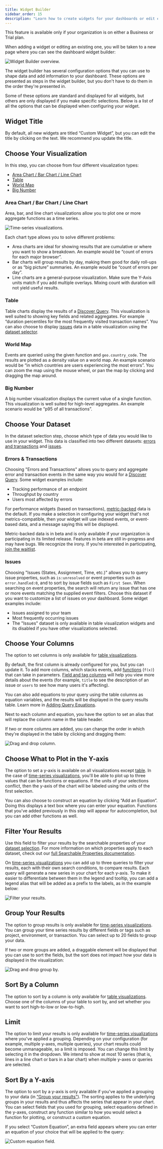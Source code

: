 ```yaml
---
title: Widget Builder
sidebar_order: 15
description: "Learn how to create widgets for your dashboards or edit existing ones."
---
```


<Note>

This feature is available only if your organization is on either a Business or Trial plan.

</Note>

When adding a widget or editing an existing one, you will be taken to a new page where you can see the dashboard widget builder:

![Widget Builder overview.](widget-builder-overview.png)

The widget builder has several configuration options that you can use to shape data and add information to your dashboard. These options are presented as steps in the widget builder, but you don't have to do them in the order they're presented in.

Some of these options are standard and displayed for all widgets, but others are only displayed if you make specific selections. Below is a list of all the options that can be displayed when configuring your widget.

## Widget Title

By default, all new widgets are titled “Custom Widget”, but you can edit the title by clicking on the text. We recommend you update the title.

## Choose Your Visualization

In this step, you can choose from four different visualization types:

- [Area Chart / Bar Chart / Line Chart](#area-chart--bar-chart--line-chart)
- [Table](#table)
- [World Map](#world-map)
- [Big Number](#big-number)

### Area Chart / Bar Chart / Line Chart

Area, bar, and line chart visualizations allow you to plot one or more aggregate functions as a time series.

![Time-series visualizations.](widget-builder-time-series-visualizations.png)

Each chart type allows you to solve different problems:

- Area charts are ideal for showing results that are cumulative or where you want to show a breakdown. An example would be “count of errors for each major browser”.
- Bar charts will group results by day, making them good for daily roll-ups or as “big picture” summaries. An example would be “count of errors per day”.
- Line charts are a general-purpose visualization. Make sure the Y-Axis units match if you add multiple overlays. Mixing count with duration will not yield useful results.

### Table

Table charts display the results of a [Discover Query](/product/discover-queries/). This visualization is well suited to showing key fields and related aggregates. For example “duration percentiles for the most frequently visited transaction names”. You can also choose to display [issues](/product/issues/) data in a table visualization using the [dataset selector](/product/dashboards/widget-builder/#choose-your-dataset).

### World Map

Events are queried using the given function and `geo.country_code`. The results are plotted as a density value on a world map. An example scenario would be “in which countries are users experiencing the most errors”. You can zoom the map using the mouse wheel, or pan the map by clicking and dragging the map around.

### Big Number

A big number visualization displays the current value of a single function. This visualization is well suited for high-level aggregates. An example scenario would be “p95 of all transactions”.

## Choose Your Dataset

In the dataset selection step, choose which type of data you would like to use in your widget. This data is classified into two different datasets: [errors and transactions](#errors--transactions) and [issues](#issues).

### Errors & Transactions

Choosing "Errors and Transactions" allows you to query and aggregate error and transaction events in the same way you would for a [Discover Query](/product/discover-queries/). Some widget examples include:

- Tracking performance of an endpoint
- Throughput by country
- Users most affected by errors

For performance widgets (based on transactions), [metric-backed](/product/sentry-basics/search/searchable-properties/#metrics-properties) data is the default. If you make a selection in configuring your widget that's not metrics-compatible, then your widget will use indexed events, or event-based data, and a message saying this will be displayed.

<Note>

Metric-backed data is in beta and is only available if your organization is participating in its limited release. Features in beta are still in-progress and may have bugs. We recognize the irony. If you’re interested in participating, [join the waitlist](https://sentry.io/for/performance/#updates-signup).

</Note>

### Issues

Choosing "Issues (States, Assignment, Time, etc.)" allows you to query issue properties, such as `is:unresolved` or event properties such as `error.handled:0`, and to sort by issue fields such as `First Seen`. When searching on event properties, the search will return any issue that has one or more events matching the supplied event filters.
Choose this dataset if you want to customize a list of issues on your dashboard. Some widget examples include:

- Issues assigned to your team
- Most frequently occurring issues
- The "Issues" dataset is only available in table visualization widgets and its disabled if you have other visualizations selected.

## Choose Your Columns

The option to set columns is only available for [table visualizations](/product/dashboards/widget-builder/#table).

By default, the first column is already configured for you, but you can update it. To add more columns, which stacks events, add [functions](/product/discover-queries/query-builder/#stacking-functions) (`f(x)`) that can take in parameters. [Field and tag columns](/product/sentry-basics/search/searchable-properties/#event-properties) will help you view more details about the events (for example, `title` to see the description of an issue or `users` to see how many users it's affecting).

You can also add equations to your query using the table columns as equation variables, and the results will be displayed in the query results table. Learn more in [Adding Query Equations](/product/discover-queries/query-builder/query-equations/).

Next to each column and equation, you have the option to set an alias that will replace the column name in the table header.

If two or more columns are added, you can change the order in which they're displayed in the table by clicking and dragging them:

![Drag and drop column.](widget-builder-drag-and-drop-column.png)

## Choose What to Plot in the Y-axis

The option to set a y-axis is available on all visualizations except [table](/product/dashboards/widget-builder/#table). In the case of [time-series visualizations](/product/dashboards/widget-builder/#area-chart--bar-chart--line-chart), you'll be able to plot up to three values that can be functions or equations. If the units of your selections conflict, then the y-axis of the chart will be labeled using the units of the first selection.

You can also choose to construct an equation by clicking “Add an Equation”. Doing this displays a text box where you can enter your equation. Functions that you've added previously in this step will appear for autocompletion, but you can add other functions as well.

## Filter Your Results

Use this field to filter your results by the searchable properties of your [dataset selection](/product/dashboards/widget-builder/#choose-your-dataset). For more information on which properties apply to each dataset, check out our [full Searchable Properties documentation](/product/sentry-basics/search/searchable-properties/#properties-table).

On [time-series visualizations](/product/dashboards/widget-builder/#area-chart--bar-chart--line-chart) you can add up to three queries to filter your results, each with their own search conditions, to compare results. Each query will generate a new series in your chart for each y-axis. To make it easier to differentiate between them in the legend and tooltip, you can add a legend alias that will be added as a prefix to the labels, as in the example below:

![Filter your results.](widget-builder-filter-your-results-example.png)

## Group Your Results

The option to group results is only available for [time-series visualizations](/product/dashboards/widget-builder/#area-chart--bar-chart--line-chart). You can group your time series results by different fields or tags such as project, environment, or transaction. You can select up to 20 fields to group your data.

If two or more groups are added, a draggable element will be displayed that you can use to sort the fields, but the sort does not impact how your data is displayed in the visualization:

![Drag and drop group by.](widget-builder-drag-and-drop-group-by.png)

## Sort By a Column

The option to sort by a column is only available for [table visualizations](/product/dashboards/widget-builder/#table). Choose one of the columns of your table to sort by, and set whether you want to sort high-to-low or low-to-high.

## Limit

The option to limit your results is only available for [time-series visualizations](/product/dashboards/widget-builder/#area-chart--bar-chart--line-chart) where you've applied a grouping. Depending on your configuration (for example, multiple y-axes, multiple queries), your chart results could become unmanageable, so a limit is imposed. You can change this limit by selecting it in the dropdown. We intend to show at most 10 series (that is, lines in a line chart or bars in a bar chart) when multiple y-axes or queries are selected.

## Sort By a Y-axis

The option to sort by a y-axis is only available if you've applied a grouping to your data (in [“Group your results”](/product/dashboards/widget-builder/#group-your-results)). The sorting applies to the underlying groups in your results and thus affects the series that appear in your chart. You can select fields that you used for grouping, select equations defined in the y-axes, construct any function similar to how you would select a function for plotting, or construct a custom equation.

If you select “Custom Equation”, an extra field appears where you can enter an equation of your choice that will be applied to the query:

![Custom equation field.](widget-builder-custom-equation-field.png)

